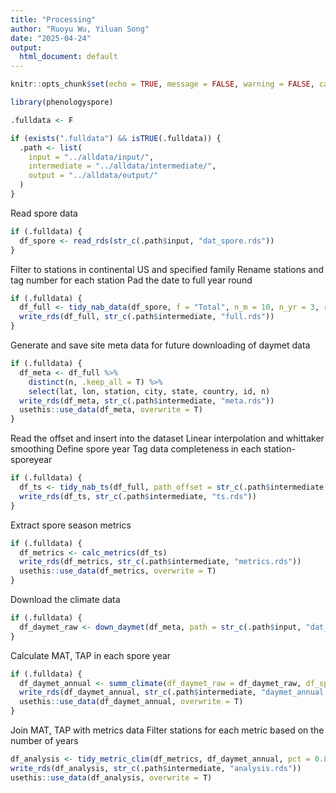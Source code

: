 ```yaml
---
title: "Processing"
author: "Ruoyu Wu, Yiluan Song"
date: "2025-04-24"
output:
  html_document: default
---
```


```r
knitr::opts_chunk$set(echo = TRUE, message = FALSE, warning = FALSE, cache = FALSE)

library(phenologyspore)

.fulldata <- F

if (exists(".fulldata") && isTRUE(.fulldata)) {
  .path <- list(
    input = "../alldata/input/",
    intermediate = "../alldata/intermediate/",
    output = "../alldata/output/"
  )
}
```

Read spore data
```r
if (.fulldata) {
  df_spore <- read_rds(str_c(.path$input, "dat_spore.rds"))
}
```

Filter to stations in continental US and specified family
Rename stations and tag number for each station
Pad the date to full year round
```r
if (.fulldata) {
  df_full <- tidy_nab_data(df_spore, f = "Total", n_m = 10, n_yr = 3, rename = T, pad = T)
  write_rds(df_full, str_c(.path$intermediate, "full.rds"))
}
```

Generate and save site meta data for future downloading of daymet data
```r
if (.fulldata) {
  df_meta <- df_full %>%
    distinct(n, .keep_all = T) %>%
    select(lat, lon, station, city, state, country, id, n)
  write_rds(df_meta, str_c(.path$intermediate, "meta.rds"))
  usethis::use_data(df_meta, overwrite = T)
}
```

Read the offset and insert into the dataset
Linear interpolation and whittaker smoothing
Define spore year
Tag data completeness in each station-sporeyear

```r
if (.fulldata) {
  df_ts <- tidy_nab_ts(df_full, path_offset = str_c(.path$intermediate, "fill_smooth_offset.rds"))
  write_rds(df_ts, str_c(.path$intermediate, "ts.rds"))
}
```

Extract spore season metrics
```r
if (.fulldata) {
  df_metrics <- calc_metrics(df_ts)
  write_rds(df_metrics, str_c(.path$intermediate, "metrics.rds"))
  usethis::use_data(df_metrics, overwrite = T)
}
```

Download the climate data
```r
if (.fulldata) {
  df_daymet_raw <- down_daymet(df_meta, path = str_c(.path$input, "dat_daymet_raw.rds"))
}
```

Calculate MAT, TAP in each spore year
```r
if (.fulldata) {
  df_daymet_annual <- summ_climate(df_daymet_raw = df_daymet_raw, df_spore = df_ts)
  write_rds(df_daymet_annual, str_c(.path$intermediate, "daymet_annual.rds"))
  usethis::use_data(df_daymet_annual, overwrite = T)
}
```

Join MAT, TAP with metrics data
Filter stations for each metric based on the number of years
```r
df_analysis <- tidy_metric_clim(df_metrics, df_daymet_annual, pct = 0.8)
write_rds(df_analysis, str_c(.path$intermediate, "analysis.rds"))
usethis::use_data(df_analysis, overwrite = T)
```
